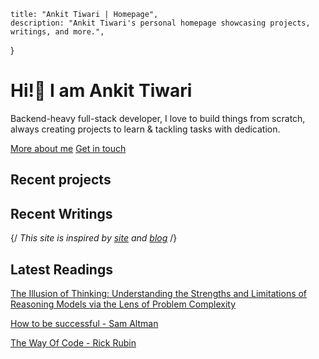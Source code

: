 
    title: "Ankit Tiwari | Homepage",
    description: "Ankit Tiwari's personal homepage showcasing projects, writings, and more.",
}

# Hi!👋 I am Ankit Tiwari
Backend-heavy full-stack developer, I love to build things from scratch, always creating projects to learn & tackling tasks with dedication.

[More about me](/about) <Spacer size="small" /> [Get in touch](/contact)

## Recent projects
<RecentProjects />

## Recent Writings
<RecentWritings />

{/*<Caption> This site is inspired by [site](https://github.com/leerob/site) and [blog](https://github.com/rauchg/blog) </Caption>*/}

## Latest Readings

[The Illusion of Thinking: Understanding the Strengths and Limitations of Reasoning Models via the Lens of Problem Complexity](https://machinelearning.apple.com/research/illusion-of-thinking)

[How to be successful - Sam Altman](https://blog.samaltman.com/how-to-be-successful)

[The Way Of Code - Rick Rubin](https://www.thewayofcode.com/)

<ReadingButton />